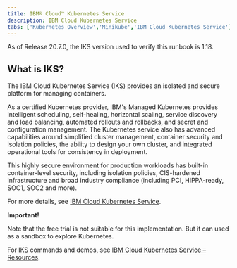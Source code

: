 ```yaml
---
title: IBM® Cloud™ Kubernetes Service
description: IBM Cloud Kubernetes Service
tabs: ['Kubernetes Overview','Minikube','IBM Cloud Kubernetes Service']
---
```

<InlineNotification>

As of Release 20.7.0, the IKS version used to verify this runbook is 1.18.

</InlineNotification>

## What is IKS?

The IBM Cloud Kubernetes Service (IKS) provides an isolated and secure platform for managing containers.

As a certified Kubernetes provider, IBM's Managed Kubernetes provides intelligent scheduling, self-healing, horizontal scaling, service discovery and load balancing, automated rollouts and rollbacks, and secret and configuration management.
The Kubernetes service also has advanced capabilities around simplified cluster management, container security and isolation policies, the ability to design your own cluster, and integrated operational tools for consistency in deployment.

This highly secure environment for production workloads has built-in container-level security, including isolation policies, CIS-hardened infrastructure and broad industry compliance (including PCI, HIPPA-ready, SOC1, SOC2 and more).

For more details, see [IBM Cloud Kubernetes Service](https://www.ibm.com/cloud/container-service).

<InlineNotification kind="warning">

**Important!**

Note that the free trial is not suitable for this implementation. But it can used as a sandbox to explore Kubernetes.

</InlineNotification>

For IKS commands and demos, see [IBM Cloud Kubernetes Service – Resources](https://www.ibm.com/cloud/learn/kubernetes).
